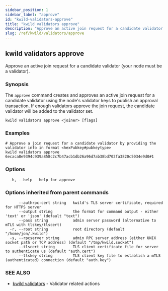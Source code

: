 ```yaml
---
sidebar_position: 1
sidebar_label: "approve"
id: "kwild-validators-approve"
title: "kwild validators approve"
description: "Approve an active join request for a candidate validator (your node must be a validator)."
slug: /ref/kwild/validators/approve
---
```


## kwild validators approve

Approve an active join request for a candidate validator (your node must be a validator).

### Synopsis

The `approve` command creates and approves an active join request for a candidate validator using the node's validator keys to publish an approval transaction. If enough validators approve the join request, the candidate validator will be added to the validator set.

```
kwild validators approve <joiner> [flags]
```

### Examples

```
# Approve a join request for a candidate validator by providing the validator info in format <hexPubkey#pubkeytype>
kwild validators approve 6ecaca8e9394c939a858c2c7b47acb1db26a96d7ab38bd702fa3820c5034e9d0#1
```

### Options

```
  -h, --help   help for approve
```

### Options inherited from parent commands

```
      --authrpc-cert string   kwild's TLS server certificate, required for HTTPS server
      --output string         the format for command output - either 'text' or 'json' (default "text")
      --pass string           admin server password (alternative to mTLS with tlskey/tlscert)
  -r, --root string           root directory (default "/home/jon/.kwild")
  -s, --rpcserver string      admin RPC server address (either UNIX socket path or TCP address) (default "/tmp/kwild.socket")
      --tlscert string        TLS client certificate file for server to authenticate us (default "auth.cert")
      --tlskey string         TLS client key file to establish a mTLS (authenticated) connection (default "auth.key")
```

### SEE ALSO

* [kwild validators](/docs/ref/kwild/validators)	 - Validator related actions

